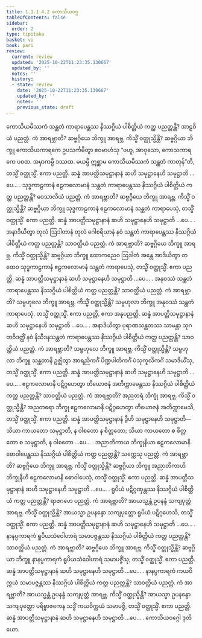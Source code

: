 ```yaml
---
title: 1.1.1.4.2 ကောသိယဝဂ္ဂ
tableOfContents: false
sidebar:
  order: 2
type: tipitaka
basket: vi
book: pari
review:
  current: review
  updated: '2025-10-22T11:23:35.130667'
  updated_by: ''
  notes: ''
  history:
  - state: review
    date: '2025-10-22T11:23:35.130667'
    updated_by: ''
    notes: ''
    previous_state: draft
---
```



<ReviewStatus review={frontmatter.review} showDetails={true} />

<HypothesisAnnotation frontmatter={frontmatter} />

<DynamicBreadcrumb />

<Division number="34" book="pari" e="ch" v="5" p="17">

<Paragraph number="93" book="pari">
ကောသိယမိဿကံ သန္ထတံ ကာရာပေန္တဿ နိဿဂ္ဂိယံ ပါစိတ္တိယံ ကတ္ထ ပညတ္တန္တိ? အာဠဝိယံ ပညတ္တံ. ကံ အာရဗ္ဘာတိ? ဆဗ္ဗဂ္ဂိယေ ဘိက္ခူ အာရဗ္ဘ. ကိသ္မိံ ဝတ္ထုသ္မိန္တိ? ဆဗ္ဗဂ္ဂိယာ ဘိက္ခူ ကောသိယကာရကေ ဥပသင်္ကမိတွာ ဧဝမာဟံသု “ဗဟူ, အာဝုသော, ကောသကာရကေ ပစထ. အမှာကမ္ပိ ဒဿထ. မယမ္ပိ ဣစ္ဆာမ ကောသိယမိဿကံ သန္ထတံ ကာတုန်”တိ, တသ္မိံ ဝတ္ထုသ္မိံ. ဧကာ ပညတ္တိ. ဆန္နံ အာပတ္တိသမုဋ္ဌာနာနံ ဆဟိ သမုဋ္ဌာနေဟိ သမုဋ္ဌာတိ …ပေ… .
</Paragraph>

</Division>
<Division number="35" book="pari" e="ch" v="5" p="17">

<Paragraph number="94" book="pari">
သုဒ္ဓကာဠကာနံ ဧဠကလောမာနံ သန္ထတံ ကာရာပေန္တဿ နိဿဂ္ဂိယံ ပါစိတ္တိယံ ကတ္ထ ပညတ္တန္တိ? ဝေသာလိယံ ပညတ္တံ. ကံ အာရဗ္ဘာတိ? ဆဗ္ဗဂ္ဂိယေ ဘိက္ခူ အာရဗ္ဘ. ကိသ္မိံ ဝတ္ထုသ္မိန္တိ? ဆဗ္ဗဂ္ဂိယာ ဘိက္ခူ သုဒ္ဓကာဠကာနံ ဧဠကလောမာနံ သန္ထတံ ကာရာပေသုံ, တသ္မိံ ဝတ္ထုသ္မိံ. ဧကာ ပညတ္တိ. ဆန္နံ အာပတ္တိသမုဋ္ဌာနာနံ ဆဟိ သမုဋ္ဌာနေဟိ သမုဋ္ဌာတိ …ပေ… .
</Paragraph>

</Division>
<Division number="36" book="pari" e="ch" v="5" p="17">

<Paragraph number="95" book="pari">
အနာဒိယိတွာ တုလံ ဩဒါတာနံ တုလံ ဂေါစရိယာနံ နဝံ သန္ထတံ ကာရာပေန္တဿ နိဿဂ္ဂိယံ ပါစိတ္တိယံ ကတ္ထ ပညတ္တန္တိ? သာဝတ္ထိယံ ပညတ္တံ. ကံ အာရဗ္ဘာတိ? ဆဗ္ဗဂ္ဂိယေ ဘိက္ခူ အာရဗ္ဘ. ကိသ္မိံ ဝတ္ထုသ္မိန္တိ? ဆဗ္ဗဂ္ဂိယာ ဘိက္ခူ ထောကညေဝ ဩဒါတံ အန္တေ အာဒိယိတွာ တထေဝ သုဒ္ဓကာဠကာနံ ဧဠကလောမာနံ သန္ထတံ ကာရာပေသုံ, တသ္မိံ ဝတ္ထုသ္မိံ. ဧကာ ပညတ္တိ. ဆန္နံ အာပတ္တိသမုဋ္ဌာနာနံ ဆဟိ သမုဋ္ဌာနေဟိ သမုဋ္ဌာတိ …ပေ… .
</Paragraph>

</Division>
<Division number="37" book="pari" e="ch" v="5" p="17">

<Paragraph number="96" book="pari">
အနုဝဿံ သန္ထတံ ကာရာပေန္တဿ နိဿဂ္ဂိယံ ပါစိတ္တိယံ ကတ္ထ ပညတ္တန္တိ? သာဝတ္ထိယံ ပညတ္တံ. ကံ အာရဗ္ဘာတိ? သမ္ဗဟုလေ ဘိက္ခူ အာရဗ္ဘ. ကိသ္မိံ ဝတ္ထုသ္မိန္တိ? သမ္ဗဟုလာ ဘိက္ခူ အနုဝဿံ သန္ထတံ ကာရာပေသုံ, တသ္မိံ ဝတ္ထုသ္မိံ. ဧကာ ပညတ္တိ, ဧကာ အနုပညတ္တိ. ဆန္နံ အာပတ္တိသမုဋ္ဌာနာနံ ဆဟိ သမုဋ္ဌာနေဟိ သမုဋ္ဌာတိ …ပေ… .
</Paragraph>

</Division>
<Division number="38" book="pari" e="ch" v="5" p="18">

<Paragraph number="97" book="pari">
အနာဒိယိတွာ ပုရာဏသန္ထတဿ သာမန္တာ သုဂတဝိဒတ္ထိံ နဝံ နိသီဒနသန္ထတံ ကာရာပေန္တဿ နိဿဂ္ဂိယံ ပါစိတ္တိယံ ကတ္ထ ပညတ္တန္တိ? သာဝတ္ထိယံ ပညတ္တံ. ကံ အာရဗ္ဘာတိ? သမ္ဗဟုလေ ဘိက္ခူ အာရဗ္ဘ. ကိသ္မိံ ဝတ္ထုသ္မိန္တိ? သမ္ဗဟုလာ ဘိက္ခူ သန္ထတာနိ ဥဇ္ဈိတွာ အာရညိကင်္ဂံ ပိဏ္ဍပါတိကင်္ဂံ ပံသုကူလိကင်္ဂံ သမာဒိယိံသု, တသ္မိံ ဝတ္ထုသ္မိံ. ဧကာ ပညတ္တိ. ဆန္နံ အာပတ္တိသမုဋ္ဌာနာနံ ဆဟိ သမုဋ္ဌာနေဟိ သမုဋ္ဌာတိ …ပေ… .
</Paragraph>

</Division>
<Division number="39" book="pari" e="ch" v="5" p="18">

<Paragraph number="98" book="pari">
ဧဠကလောမာနိ ပဋိဂ္ဂဟေတွာ တိယောဇနံ အတိက္ကာမေန္တဿ နိဿဂ္ဂိယံ ပါစိတ္တိယံ ကတ္ထ ပညတ္တန္တိ? သာဝတ္ထိယံ ပညတ္တံ. ကံ အာရဗ္ဘာတိ? အညတရံ ဘိက္ခုံ အာရဗ္ဘ. ကိသ္မိံ ဝတ္ထုသ္မိန္တိ? အညတရော ဘိက္ခု ဧဠကလောမာနိ ပဋိဂ္ဂဟေတွာ တိယောဇနံ အတိက္ကာမေသိ, တသ္မိံ ဝတ္ထုသ္မိံ. ဧကာ ပညတ္တိ. ဆန္နံ အာပတ္တိသမုဋ္ဌာနာနံ ဒွီဟိ သမုဋ္ဌာနေဟိ သမုဋ္ဌာတိ—  သိယာ ကာယတော သမုဋ္ဌာတိ, န ဝါစတော န စိတ္တတော; သိယာ ကာယတော စ စိတ္တတော စ သမုဋ္ဌာတိ, န ဝါစတော …ပေ… .
</Paragraph>

</Division>
<Division number="40" book="pari" e="ch" v="5" p="18">

<Paragraph number="99" book="pari">
အညာတိကာယ ဘိက္ခုနိယာ ဧဠကလောမာနိ ဓောဝါပေန္တဿ နိဿဂ္ဂိယံ ပါစိတ္တိယံ ကတ္ထ ပညတ္တန္တိ? သက္ကေသု ပညတ္တံ. ကံ အာရဗ္ဘာတိ? ဆဗ္ဗဂ္ဂိယေ ဘိက္ခူ အာရဗ္ဘ. ကိသ္မိံ ဝတ္ထုသ္မိန္တိ? ဆဗ္ဗဂ္ဂိယာ ဘိက္ခူ အညာတိကာဟိ ဘိက္ခုနီဟိ ဧဠကလောမာနိ ဓောဝါပေသုံ, တသ္မိံ ဝတ္ထုသ္မိံ. ဧကာ ပညတ္တိ. ဆန္နံ အာပတ္တိသမုဋ္ဌာနာနံ ဆဟိ သမုဋ္ဌာနေဟိ သမုဋ္ဌာတိ …ပေ… .
</Paragraph>

</Division>
<Division number="41" book="pari" e="ch" v="5" p="18">

<Paragraph number="100" book="pari">
ရူပိယံ ပဋိဂ္ဂဏှန္တဿ နိဿဂ္ဂိယံ ပါစိတ္တိယံ ကတ္ထ ပညတ္တန္တိ? ရာဇဂဟေ ပညတ္တံ. ကံ အာရဗ္ဘာတိ? အာယသ္မန္တံ ဥပနန္ဒံ သကျပုတ္တံ အာရဗ္ဘ. ကိသ္မိံ ဝတ္ထုသ္မိန္တိ? အာယသ္မာ ဥပနန္ဒော သကျပုတ္တော ရူပိယံ ပဋိဂ္ဂဟေသိ, တသ္မိံ ဝတ္ထုသ္မိံ. ဧကာ ပညတ္တိ. ဆန္နံ အာပတ္တိသမုဋ္ဌာနာနံ ဆဟိ သမုဋ္ဌာနေဟိ သမုဋ္ဌာတိ …ပေ… .
</Paragraph>

</Division>
<Division number="42" book="pari" e="ch" v="5" p="18">

<Paragraph number="101" book="pari">
နာနပ္ပကာရကံ ရူပိယသံဝေါဟာရံ သမာပဇ္ဇန္တဿ နိဿဂ္ဂိယံ ပါစိတ္တိယံ ကတ္ထ ပညတ္တန္တိ? သာဝတ္ထိယံ ပညတ္တံ. ကံ အာရဗ္ဘာတိ? ဆဗ္ဗဂ္ဂိယေ ဘိက္ခူ အာရဗ္ဘ. ကိသ္မိံ ဝတ္ထုသ္မိန္တိ? ဆဗ္ဗဂ္ဂိယာ ဘိက္ခူ နာနပ္ပကာရကံ ရူပိယသံဝေါဟာရံ သမာပဇ္ဇိံသု, တသ္မိံ ဝတ္ထုသ္မိံ. ဧကာ ပညတ္တိ. ဆန္နံ အာပတ္တိသမုဋ္ဌာနာနံ ဆဟိ သမုဋ္ဌာနေဟိ သမုဋ္ဌာတိ …ပေ… .
</Paragraph>

</Division>
<Division number="43" book="pari" e="ch" v="5" p="19">

<Paragraph number="102" book="pari">
နာနပ္ပကာရကံ ကယဝိက္ကယံ သမာပဇ္ဇန္တဿ နိဿဂ္ဂိယံ ပါစိတ္တိယံ ကတ္ထ ပညတ္တန္တိ? သာဝတ္ထိယံ ပညတ္တံ. ကံ အာရဗ္ဘာတိ? အာယသ္မန္တံ ဥပနန္ဒံ သကျပုတ္တံ အာရဗ္ဘ. ကိသ္မိံ ဝတ္ထုသ္မိန္တိ? အာယသ္မာ ဥပနန္ဒော သကျပုတ္တော ပရိဗ္ဗာဇကေန သဒ္ဓိံ ကယဝိက္ကယံ သမာပဇ္ဇိ, တသ္မိံ ဝတ္ထုသ္မိံ. ဧကာ ပညတ္တိ. ဆန္နံ အာပတ္တိသမုဋ္ဌာနာနံ ဆဟိ သမုဋ္ဌာနေဟိ သမုဋ္ဌာတိ …ပေ… .

</Paragraph>
</Division>

<Paragraph number="103" type="center" book="pari">
ကောသိယဝဂ္ဂေါ ဒုတိယော.
</Paragraph>